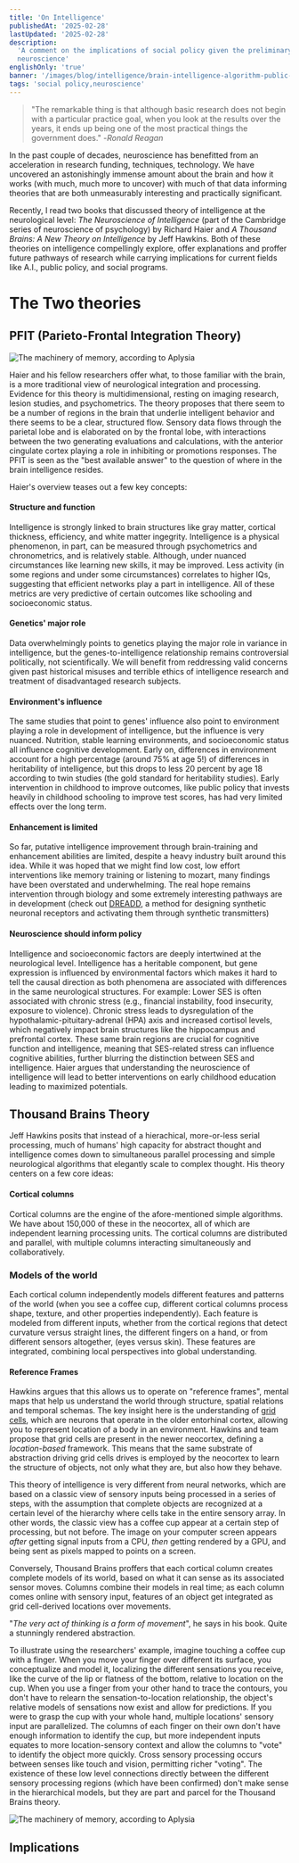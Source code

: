 ```yaml
---
title: 'On Intelligence'
publishedAt: '2025-02-28'
lastUpdated: '2025-02-28'
description:
  'A comment on the implications of social policy given the preliminary state of
  neuroscience'
englishOnly: 'true'
banner: '/images/blog/intelligence/brain-intelligence-algorithm-public-neurosciencenews.webp'
tags: 'social policy,neuroscience'
---
```


> "The remarkable thing is that although basic research does not begin with a
> particular practice goal, when you look at the results over the years, it ends
> up being one of the most practical things the government does." -_Ronald
> Reagan_

In the past couple of decades, neuroscience has benefitted from an acceleration
in research funding, techniques, technology. We have uncovered an astonishingly
immense amount about the brain and how it works (with much, much more to
uncover) with much of that data informing theories that are both unmeasurably
interesting and practically significant.

Recently, I read two books that discussed theory of intelligence at the
neurological level: _The Neuroscience of Intelligence_ (part of the Cambridge
series of neuroscience of psychology) by Richard Haier and _A Thousand Brains: A
New Theory on Intelligence_ by Jeff Hawkins. Both of these theories on
intelligence compellingly explore, offer explanations and proffer future
pathways of research while carrying implications for current fields like A.I.,
public policy, and social programs.

# The Two theories

## PFIT (Parieto-Frontal Integration Theory)

<Img
  mdx
  publicId='/images/blog/intelligence/pfit.ppm'
  alt='The machinery of memory, according to Aplysia'
  height={500}
  width={650}
/>

Haier and his fellow researchers offer what, to those familiar with the brain,
is a more traditional view of neurological integration and processing. Evidence
for this theory is multidimensional, resting on imaging research, lesion
studies, and psychometrics. The theory proposes that there seem to be a number
of regions in the brain that underlie intelligent behavior and there seems to be
a clear, structured flow. Sensory data flows through the parietal lobe and is
elaborated on by the frontal lobe, with interactions between the two generating
evaluations and calculations, with the anterior cingulate cortex playing a role
in inhibiting or promotions responses. The PFIT is seen as the "best available
answer" to the question of where in the brain intelligence resides.

Haier's overview teases out a few key concepts:

#### Structure and function

Intelligence is strongly linked to brain structures like gray matter, cortical
thickness, efficiency, and white matter ingegrity. Intelligence is a physical
phenomenon, in part, can be measured through psychometrics and chronometrics,
and is relatively stable. Although, under nuanced circumstances like learning
new skills, it may be improved. Less activity (in some regions and under some
circumstances) correlates to higher IQs, suggesting that efficient networks play
a part in intelligence. All of these metrics are very predictive of certain
outcomes like schooling and socioeconomic status.

#### Genetics' major role

Data overwhelmingly points to genetics playing the major role in variance in
intelligence, but the genes-to-intelligence relationship remains controversial
politically, not scientifically. We will benefit from reddressing valid concerns
given past historical misuses and terrible ethics of intelligence research and
treatment of disadvantaged research subjects.

#### Environment's influence

The same studies that point to genes' influence also point to environment
playing a role in development of intelligence, but the influence is very
nuanced. Nutrition, stable learning environments, and socioeconomic status all
influence cognitive development. Early on, differences in environment account
for a high percentage (around 75% at age 5!) of differences in heritability of
intelligence, but this drops to less 20 percent by age 18 according to twin
studies (the gold standard for heritability studies). Early intervention in
childhood to improve outcomes, like public policy that invests heavily in
childhood schooling to improve test scores, has had very limited effects over
the long term.

#### Enhancement is limited

So far, putative intelligence improvement through brain-training and enhancement
abilities are limited, despite a heavy industry built around this idea. While it
was hoped that we might find low cost, low effort interventions like memory
training or listening to mozart, many findings have been overstated and
underwhelming. The real hope remains intervention through biology and some
extremely interesting pathways are in development (check out
[DREADD](https://en.wikipedia.org/wiki/Receptor_activated_solely_by_a_synthetic_ligand),
a method for designing synthetic neuronal receptors and activating them through
synthetic transmitters)

#### Neuroscience should inform policy

Intelligence and socioeconomic factors are deeply intertwined at the
neurological level. Intelligence has a heritable component, but gene expression
is influenced by environmental factors which makes it hard to tell the causal
direction as both phenomena are associated with differences in the same
neurological structures. For example: Lower SES is often associated with chronic
stress (e.g., financial instability, food insecurity, exposure to violence).
Chronic stress leads to dysregulation of the hypothalamic-pituitary-adrenal
(HPA) axis and increased cortisol levels, which negatively impact brain
structures like the hippocampus and prefrontal cortex. These same brain regions
are crucial for cognitive function and intelligence, meaning that SES-related
stress can influence cognitive abilities, further blurring the distinction
between SES and intelligence. Haier argues that understanding the neuroscience
of intelligence will lead to better interventions on early childhood education
leading to maximized potentials.

## Thousand Brains Theory

Jeff Hawkins posits that instead of a hierachical, more-or-less serial
processing, much of humans' high capacity for abstract thought and intelligence
comes down to simultaneous parallel processing and simple neurological
algorithms that elegantly scale to complex thought. His theory centers on a few
core ideas:

#### Cortical columns

Cortical columns are the engine of the afore-mentioned simple algorithms. We
have about 150,000 of these in the neocortex, all of which are independent
learning processing units. The cortical columns are distributed and parallel,
with multiple columns interacting simultaneously and collaboratively.

### Models of the world

Each cortical column independently models different features and patterns of the
world (when you see a coffee cup, different cortical columns process shape,
texture, and other properties independently). Each feature is modeled from
different inputs, whether from the cortical regions that detect curvature versus
straight lines, the different fingers on a hand, or from different sensors
altogether, (eyes versus skin). These features are integrated, combining local
perspectives into global understanding.

#### Reference Frames

Hawkins argues that this allows us to operate on "reference frames", mental maps
that help us understand the world through structure, spatial relations and
temporal schemas. The key insight here is the understanding of
[grid cells](https://en.wikipedia.org/wiki/Grid_cell), which are neurons that
operate in the older entorhinal cortex, allowing you to represent location of a
body in an environment. Hawkins and team propose that grid cells are present in
the newer neocortex, defining a _location-based_ framework. This means that the
same substrate of abstraction driving grid cells drives is employed by the
neocortex to learn the structure of objects, not only what they are, but also
how they behave.

This theory of intelligence is very different from neural networks, which are
based on a classic view of sensory inputs being processed in a series of steps,
with the assumption that complete objects are recognized at a certain level of
the hierarchy where cells take in the entire sensory array. In other words, the
classic view has a coffee cup appear at a certain step of processing, but not
before. The image on your computer screen appears _after_ getting signal inputs
from a CPU, _then_ getting rendered by a GPU, and being sent as pixels mapped to
points on a screen.

Conversely, Thousand Brains proffers that each cortical column creates complete
models of its world, based on what it can sense as its associated sensor moves.
Columns combine their models in real time; as each column comes online with
sensory input, features of an object get integrated as grid cell-derived
locations over movements.

"_The very act of thinking is a form of movement_", he says in his book. Quite a
stunningly rendered abstraction.

To illustrate using the researchers' example, imagine touching a coffee cup with
a finger. When you move your finger over different its surface, you
conceptualize and model it, localizing the different sensations you receive,
like the curve of the lip or flatness of the bottom, relative to location on the
cup. When you use a finger from your other hand to trace the contours, you don't
have to relearn the sensation-to-location relationship, the object's relative
models of sensations now exist and allow for predictions. If you were to grasp
the cup with your whole hand, multiple locations' sensory input are
parallelized. The columns of each finger on their own don't have enough
information to identify the cup, but more independent inputs equates to more
location-sensory context and allow the columns to "vote" to identify the object
more quickly. Cross sensory processing occurs between senses like touch and
vision, permitting richer "voting". The existence of these low level connections
directly between the different sensory processing regions (which have been
confirmed) don't make sense in the hierarchical models, but they are part and
parcel for the Thousand Brains theory.

<Img
  mdx
  publicId='/images/blog/intelligence/classic-vs-thousand-brains.webp'
  alt='The machinery of memory, according to Aplysia'
  height={500}
  width={750}
/>

## Implications

